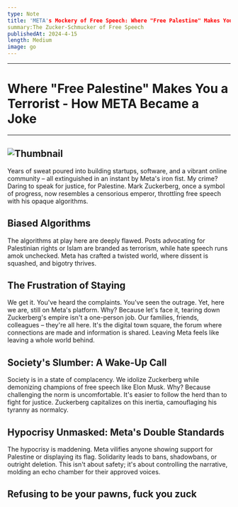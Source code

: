 ```yaml
---
type: Note
title: 'META's Mockery of Free Speech: Where "Free Palestine" Makes You a Terrorist - How META Became a Joke'
summary:The Zucker-Schmucker of Free Speech
publishedAt: 2024-4-15
length: Medium
image: go
---
```

---
# Where "Free Palestine" Makes You a Terrorist - How META Became a Joke
---
![Thumbnail](https://i.redd.it/r4rdemfsbrrc1.jpeg)
---
Years of sweat poured into building startups, software, and a vibrant online community – all extinguished in an instant by Meta's iron fist. My crime? Daring to speak for justice, for Palestine.  Mark Zuckerberg, once a symbol of progress, now resembles a censorious emperor, throttling free speech with his opaque algorithms.

## Biased Algorithms
The algorithms at play here are deeply flawed. Posts advocating for Palestinian rights or Islam are branded as terrorism, while hate speech runs amok unchecked. Meta has crafted a twisted world, where dissent is squashed, and bigotry thrives.

## The Frustration of Staying

We get it. You've heard the complaints. You've seen the outrage. Yet, here we are, still on Meta's platform. Why? Because let's face it, tearing down Zuckerberg's empire isn't a one-person job. Our families, friends, colleagues – they're all here. It's the digital town square, the forum where connections are made and information is shared. Leaving Meta feels like leaving a whole world behind.

## Society's Slumber: A Wake-Up Call

Society is in a state of complacency. We idolize Zuckerberg while demonizing champions of free speech like Elon Musk. Why? Because challenging the norm is uncomfortable. It's easier to follow the herd than to fight for justice. Zuckerberg capitalizes on this inertia, camouflaging his tyranny as normalcy.


## Hypocrisy Unmasked: Meta's Double Standards

The hypocrisy is maddening. Meta vilifies anyone showing support for Palestine or displaying its flag. Solidarity leads to bans, shadowbans, or outright deletion. This isn't about safety; it's about controlling the narrative, molding an echo chamber for their approved voices.

## Refusing to be your pawns, fuck you zuck
```
